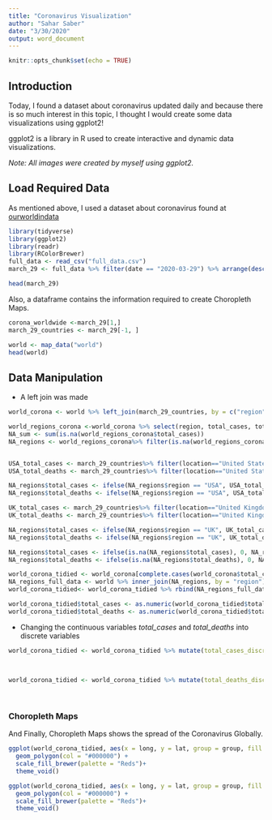 ```yaml
---
title: "Coronavirus Visualization"
author: "Sahar Saber"
date: "3/30/2020"
output: word_document
---
```


```r
knitr::opts_chunk$set(echo = TRUE)
```

## Introduction

Today, I found a dataset about coronavirus updated daily and because there is so much interest in this topic, I thought I would create some data visualizations using ggplot2!

ggplot2 is a library in R used to create interactive and dynamic data visualizations.

*Note: All images were created by myself using ggplot2.*

## Load Required Data

As mentioned above, I used a dataset about coronavirus found at [ourworldindata](https://ourworldindata.org/coronavirus-source-data) 

```r
library(tidyverse)
library(ggplot2)
library(readr)
library(RColorBrewer)
full_data <- read_csv("full_data.csv")
march_29 <- full_data %>% filter(date == "2020-03-29") %>% arrange(desc(total_cases)) %>% select(location,total_cases, total_deaths)

```
```r
head(march_29)
```
Also, a dataframe contains the information required to create Choropleth Maps. 
```r
corona_worldwide <-march_29[1,]
march_29_countries <- march_29[-1, ]

```
```r
world <- map_data("world")
head(world)
```

## Data Manipulation
- A left join was made

```r
world_corona <- world %>% left_join(march_29_countries, by = c("region" = "location"))  %>% arrange(desc(total_cases))
```
```r
world_regions_corona <-world_corona %>% select(region, total_cases, total_deaths) %>% distinct()
NA_sum <- sum(is.na(world_regions_corona$total_cases))
NA_regions <- world_regions_corona%>% filter(is.na(world_regions_corona$total_cases))


USA_total_cases <- march_29_countries%>% filter(location=="United States") %>% select(total_cases)
USA_total_deaths <- march_29_countries%>% filter(location=="United States") %>% select(total_deaths)

NA_regions$total_cases <- ifelse(NA_regions$region == "USA", USA_total_cases, NA_regions$total_cases)
NA_regions$total_deaths <- ifelse(NA_regions$region == "USA", USA_total_deaths, NA_regions$total_deaths)

UK_total_cases <- march_29_countries%>% filter(location=="United Kingdom") %>% select(total_cases)
UK_total_deaths <- march_29_countries%>% filter(location=="United Kingdom") %>% select(total_deaths)

NA_regions$total_cases <- ifelse(NA_regions$region == "UK", UK_total_cases, NA_regions$total_cases)
NA_regions$total_deaths <- ifelse(NA_regions$region == "UK", UK_total_deaths, NA_regions$total_deaths)

NA_regions$total_cases <- ifelse(is.na(NA_regions$total_cases), 0, NA_regions$total_cases)
NA_regions$total_deaths <- ifelse(is.na(NA_regions$total_deaths), 0, NA_regions$total_deaths)

world_corona_tidied <- world_corona[complete.cases(world_corona$total_cases,world_corona$total_cases ), ] 
NA_regions_full_data <- world %>% inner_join(NA_regions, by = "region")
world_corona_tidied<- world_corona_tidied %>% rbind(NA_regions_full_data)

world_corona_tidied$total_cases <- as.numeric(world_corona_tidied$total_cases)
world_corona_tidied$total_deaths <- as.numeric(world_corona_tidied$total_deaths)
```
- Changing the continuous variables *total_cases* and *total_deaths* into discrete variables
```r
world_corona_tidied <- world_corona_tidied %>% mutate(total_cases_discrete = cut(world_corona_tidied$total_cases, 
                                                                               breaks=c(-Inf,0,500, 1000, 10000,100000, Inf), 
                                                                               labels=c("0","<500", "<1000","<10,000","<100,000", ">100,000")))

world_corona_tidied <- world_corona_tidied %>% mutate(total_deaths_discrete = cut(world_corona_tidied$total_deaths, 
                                                                                 breaks=c(-Inf,0,500, 1000, 2000,3000, Inf), 
                                                                                 labels=c("0","<500", "<1000","<2000","<3000", ">3000")))

```


### Choropleth Maps
And Finally, Choropleth Maps shows the spread of the Coronavirus Globally.
```r
ggplot(world_corona_tidied, aes(x = long, y = lat, group = group, fill =total_cases_discrete )) +
  geom_polygon(col = "#000000") +
  scale_fill_brewer(palette = "Reds")+
  theme_void()
```


```r

ggplot(world_corona_tidied, aes(x = long, y = lat, group = group, fill =total_deaths_discrete )) +
  geom_polygon(col = "#000000") +
  scale_fill_brewer(palette = "Reds")+
  theme_void() 
```







